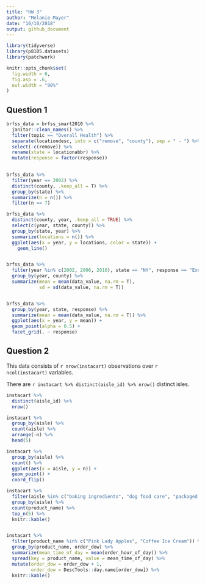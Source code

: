 ```yaml
---
title: "HW 3"
author: "Melanie Mayer"
date: "10/10/2018"
output: github_document
---
```


```r
library(tidyverse)
library(p8105.datasets)
library(patchwork)

knitr::opts_chunk$set(
  fig.width = 6,
  fig.asp = .6,
  out.width = "90%"
)

```

## Question 1

```r

brfss_data = brfss_smart2010 %>%
  janitor::clean_names() %>%
  filter(topic == "Overall Health") %>%
  separate(locationdesc, into = c("remove", "county"), sep = " - ") %>%
  select(-c(remove)) %>%
  rename(state = locationabbr) %>%
  mutate(response = factor(response))
  

brfss_data %>%
  filter(year == 2002) %>%
  distinct(county, .keep_all = T) %>%
  group_by(state) %>%
  summarize(n = n()) %>%
  filter(n == 7)

brfss_data %>% 
  distinct(county, year, .keep_all = TRUE) %>%
  select(c(year, state, county)) %>%
  group_by(state, year) %>%
  summarize(locations = n()) %>%
  ggplot(aes(x = year, y = locations, color = state)) +
    geom_line()


brfss_data %>%
  filter(year %in% c(2002, 2006, 2010), state == "NY", response == "Excellent") %>%
  group_by(year, county) %>%
  summarize(mean = mean(data_value, na.rm = T),
            sd = sd(data_value, na.rm = T))


brfss_data %>%
  group_by(year, state, response) %>%
  summarize(mean = mean(data_value, na.rm = T)) %>%
  ggplot(aes(x = year, y = mean)) +
  geom_point(alpha = 0.5) +
  facet_grid(. ~ response)


```

## Question 2

This data consists of `r nrow(instacart)` observations over `r ncol(instacart)` variables.

There are `r instacart %>% distinct(aisle_id) %>% nrow()` distinct isles. 


```r

instacart %>% 
  distinct(aisle_id) %>%
  nrow()

instacart %>%
  group_by(aisle) %>%
  count(aisle) %>%
  arrange(-n) %>%
  head(5)

instacart %>%
  group_by(aisle) %>%
  count() %>%
  ggplot(aes(x = aisle, y = n)) +
  geom_point() +
  coord_flip()

instacart %>%
  filter(aisle %in% c("baking ingredients", "dog food care", "packaged vegetables fruits")) %>%
  group_by(aisle) %>%
  count(product_name) %>%
  top_n(5) %>%
  knitr::kable()


instacart %>%
  filter(product_name %in% c("Pink Lady Apples", "Coffee Ice Cream")) %>%
  group_by(product_name, order_dow) %>%
  summarize(mean_time_of_day = mean(order_hour_of_day)) %>%
  spread(key = product_name, value = mean_time_of_day) %>%
  mutate(order_dow = order_dow + 1,
         order_dow = DescTools::day.name[order_dow]) %>%
  knitr::kable()
  
```


